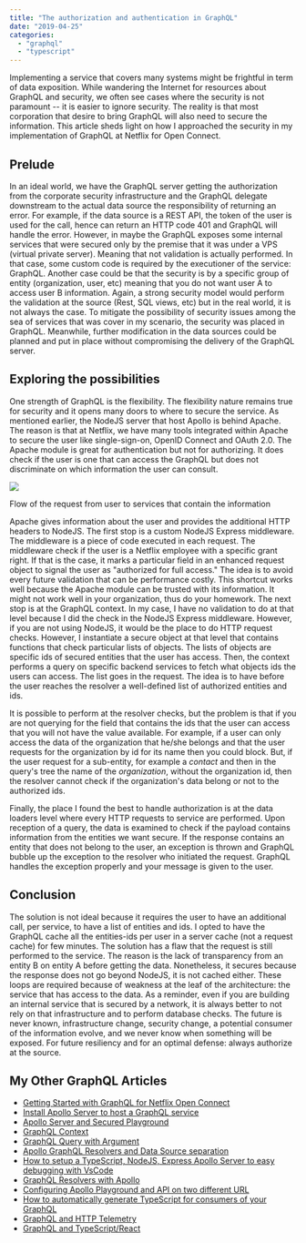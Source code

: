 ```yaml
---
title: "The authorization and authentication in GraphQL"
date: "2019-04-25"
categories: 
  - "graphql"
  - "typescript"
---
```


Implementing a service that covers many systems might be frightful in term of data exposition. While wandering the Internet for resources about GraphQL and security, we often see cases where the security is not paramount -- it is easier to ignore security. The reality is that most corporation that desire to bring GraphQL will also need to secure the information. This article sheds light on how I approached the security in my implementation of GraphQL at Netflix for Open Connect.

## Prelude

In an ideal world, we have the GraphQL server getting the authorization from the corporate security infrastructure and the GraphQL delegate downstream to the actual data source the responsibility of returning an error. For example, if the data source is a REST API, the token of the user is used for the call, hence can return an HTTP code 401 and GraphQL will handle the error. However, in maybe the GraphQL exposes some internal services that were secured only by the premise that it was under a VPS (virtual private server). Meaning that not validation is actually performed. In that case, some custom code is required by the executioner of the service: GraphQL. Another case could be that the security is by a specific group of entity (organization, user, etc) meaning that you do not want user A to access user B information. Again, a strong security model would perform the validation at the source (Rest, SQL views, etc) but in the real world, it is not always the case. To mitigate the possibility of security issues among the sea of services that was cover in my scenario, the security was placed in GraphQL. Meanwhile, further modification in the data sources could be planned and put in place without compromising the delivery of the GraphQL server.

## Exploring the possibilities

One strength of GraphQL is the flexibility. The flexibility nature remains true for security and it opens many doors to where to secure the service. As mentioned earlier, the NodeJS server that host Apollo is behind Apache. The reason is that at Netflix, we have many tools integrated within Apache to secure the user like single-sign-on, OpenID Connect and OAuth 2.0. The Apache module is great for authentication but not for authorizing. It does check if the user is one that can access the GraphQL but does not discriminate on which information the user can consult.

![](/images/blog/GraphQLServers-Security.png)

Flow of the request from user to services that contain the information

Apache gives information about the user and provides the additional HTTP headers to NodeJS. The first stop is a custom NodeJS Express middleware. The middleware is a piece of code executed in each request. The middleware check if the user is a Netflix employee with a specific grant right. If that is the case, it marks a particular field in an enhanced request object to signal the user as "authorized for full access." The idea is to avoid every future validation that can be performance costly. This shortcut works well because the Apache module can be trusted with its information. It might not work well in your organization, thus do your homework. The next stop is at the GraphQL context. In my case, I have no validation to do at that level because I did the check in the NodeJS Express middleware. However, if you are not using NodeJS, it would be the place to do HTTP request checks. However, I instantiate a secure object at that level that contains functions that check particular lists of objects. The lists of objects are specific ids of secured entities that the user has access. Then, the context performs a query on specific backend services to fetch what objects ids the users can access. The list goes in the request. The idea is to have before the user reaches the resolver a well-defined list of authorized entities and ids.

It is possible to perform at the resolver checks, but the problem is that if you are not querying for the field that contains the ids that the user can access that you will not have the value available. For example, if a user can only access the data of the organization that he/she belongs and that the user requests for the organization by id for its name then you could block. But, if the user request for a sub-entity, for example a _contact_ and then in the query's tree the name of the _organization_, without the organization id, then the resolver cannot check if the organization's data belong or not to the authorized ids.

Finally, the place I found the best to handle authorization is at the data loaders level where every HTTP requests to service are performed. Upon reception of a query, the data is examined to check if the payload contains information from the entities we want secure. If the response contains an entity that does not belong to the user, an exception is thrown and GraphQL bubble up the exception to the resolver who initiated the request. GraphQL handles the exception properly and your message is given to the user.

## Conclusion

The solution is not ideal because it requires the user to have an additional call, per service, to have a list of entities and ids. I opted to have the GraphQL cache all the entities-ids per user in a server cache (not a request cache) for few minutes. The solution has a flaw that the request is still performed to the service. The reason is the lack of transparency from an entity B on entity A before getting the data. Nonetheless, it secures because the response does not go beyond NodeJS, it is not cached either. These loops are required because of weakness at the leaf of the architecture: the service that has access to the data. As a reminder, even if you are building an internal service that is secured by a network, it is always better to not rely on that infrastructure and to perform database checks. The future is never known, infrastructure change, security change, a potential consumer of the information evolve, and we never know when something will be exposed. For future resiliency and for an optimal defense: always authorize at the source.

## My Other GraphQL Articles

- [Getting Started with GraphQL for Netflix Open Connect](getting-started-with-graphql-for-netflix-open-connect)
- [Install Apollo Server to host a GraphQL service](install-apollo-server-to-host-a-graphql-service)
- [Apollo Server and Secured Playground](apollo-server-and-secured-playground)
- [GraphQL Context](graphql-context)
- [GraphQL Query with Argument](graphql-query-with-argument)
- [Apollo GraphQL Resolvers and Data Source separation](apollo-graphql-resolvers-and-data-source-separation)
- [How to setup a TypeScript, NodeJS, Express Apollo Server to easy debugging with VsCode](how-to-setup-a-typescript-nodejs-express-apollo-server-to-easy-debugging-with-vscode)
- [GraphQL Resolvers with Apollo](graphql-resolvers-with-apollo)
- [Configuring Apollo Playground and API on two different URL](configuring-apollo-playground-and-api-on-two-different-url)
- [How to automatically generate TypeScript for consumers of your GraphQL](how-to-automatically-generate-typescript-for-consumer-of-your-graphql)
- [GraphQL and HTTP Telemetry](graphql-extension-to-collect-http-and-resolvers-telemetry)  
- [GraphQL and TypeScript/React](how-to-consume-graphql-in-typescript-and-react)